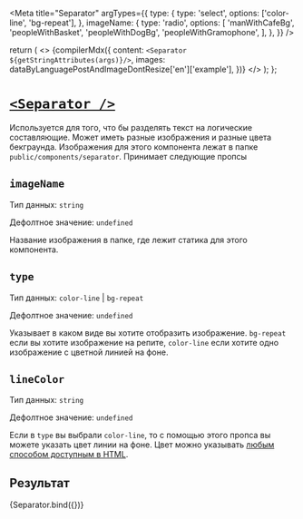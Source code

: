 
<Meta
  title="Separator"
  argTypes={{
    type: {
      type: 'select',
      options: ['color-line', 'bg-repeat'],
    },
    imageName: {
      type: 'radio',
      options: [
        'manWithCafeBg',
        'peopleWithBasket',
        'peopleWithDogBg',
        'peopleWithGramophone',
      ],
    },
  }}
/>

  return (
    <>
      {compilerMdx({
        content: `<Separator ${getStringAttributes(args)}/>`,
        images: dataByLanguagePostAndImageDontResize['en']['example'],
      })}
    </>
  );
};

# [`<Separator />`](http://s.csssr.ru/U31J879TR/20200527121838.jpg)

Используется для того, что бы разделять текст на логические составляющие. Может иметь разные изображения и разные цвета бекграунда. Изображения для этого компонента лежат в папке `public/components/separator`. Принимает следующие пропсы

## `imageName`

Тип данных: `string`

Дефолтное значение: `undefined`

Название изображения в папке, где лежит статика для этого компонента.

## `type`

Тип данных: `color-line` | `bg-repeat`

Дефолтное значение: `undefined`

Указывает в каком виде вы хотите отобразить изображение. `bg-repeat` если вы хотите изображение на репите, `color-line` если хотите одно изображение с цветной линией на фоне.

## `lineColor`

Тип данных: `string`

Дефолтное значение: `undefined`

Если в `type` вы выбрали `color-line`, то с помощью этого пропса вы можете указать цвет линии на фоне. Цвет можно указывать [любым способом доступным в HTML](https://ru.wikipedia.org/wiki/%D0%A6%D0%B2%D0%B5%D1%82%D0%B0_HTML).

## Результат

<Canvas>
  <Story
    height="350px"
    name="Default"
    args={{
      imageName: 'peopleWithBasket',
      type: 'color-line',
      lineColor: '#d3d3ff',
    }}
  >
    {Separator.bind({})}
  </Story>
</Canvas>
